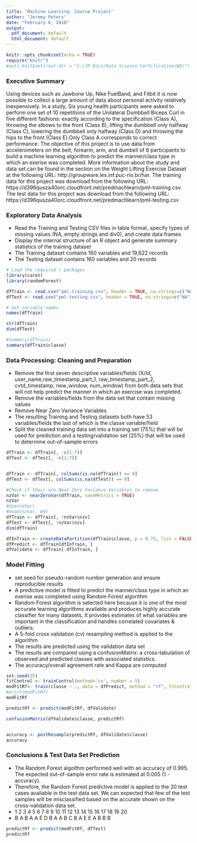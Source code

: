 ```yaml
---
title: 'Machine Learning: Course Project'
author: "Jeremy Peters"
date: "February 6, 2018"
output:
  pdf_document: default
  html_document: default
---
```


```r
knitr::opts_chunk$set(echo = TRUE)
require("knitr")
#opts_knit$set(root.dir = "C:/JP Docs/Data Science Certification/WD/")
```

### Executive Summary
Using devices such as Jawbone Up, Nike FuelBand, and Fitbit it is now possible to collect a large amount of data about personal activity relatively inexpensively. In a study, Six young health participants were asked to perform one set of 10 repetitions of the Unilateral Dumbbell Biceps Curl in five different fashions: exactly according to the specification (Class A), throwing the elbows to the front (Class B), lifting the dumbbell only halfway (Class C), lowering the dumbbell only halfway (Class D) and throwing the hips to the front (Class E).Only Class A corresponds to correct performance. The objective of this  project is to use data from accelerometers on the belt, forearm, arm, and dumbell of 6 participants to build a machine learning algorithm to predict the manner/class type in which an exerise was completed. More information  about the study and data set can be found in the section on the Weight Lifting Exercise Dataset at the following URL: http://groupware.les.inf.puc-rio.br/har. The training data for this project was download from the following URL: https://d396qusza40orc.cloudfront.net/predmachlearn/pml-training.csv. The test data for this project was download from the following URL: https://d396qusza40orc.cloudfront.net/predmachlearn/pml-testing.csv

### Exploratory Data Analysis
* Read  the Training and Testing CSV  files in table format, specify types of missing values (NA, empty strings and div0), and create  data frames 
* Display the internal structure of an R object and generate summary statistics of the training dataset
* The Training dataset contains 160 variables and 19,622 records
* The Testing  dataset contains 160 variables and 20 records
```r

# Load the required r packages
library(caret)
library(randomForest)

dfTrain <- read.csv("pml-training.csv", header = TRUE, na.strings=c("NA","#DIV/0!",""))
dfTest <- read.csv("pml-testing.csv", header = TRUE, na.strings=c("NA","#DIV/0!",""))

# Get variable names
names(dfTrain)

str(dfTrain)
dim(dfTest)

#summary(dfTrain)
summary(dfTrain$classe)

```

### Data Processing: Cleaning and Preparation
* Remove the first seven descriptive variables/fields (X/Id, user_name,raw_timestamp_part_1, raw_timestamp_part_2, cvtd_timestamp, new_window, num_window) from both data sets that will not help predict the manner in which an exercise was completed.
* Remove the variables/fields from the data set that contain missing values
* Remove Near Zero Variance Variables 
* The resulting Training and Testing datasets both have 53 variables/fields the last of which is the classe variable/field 
* Split the cleaned training data set  into a training set (75%) that will be used for prediction and a testing/validation set (25%) that will be used to determine  out-of-sample errors
```r

dfTrain <- dfTrain[, -c(1:7)]
dfTest <- dfTest[, -c(1:7)]


dfTrain <- dfTrain[, colSums(is.na(dfTrain)) == 0]
dfTest <- dfTest[, colSums(is.na(dfTest)) == 0]

#Check if their are Near Zero Variance Variables to remove
nzVar <- nearZeroVar(dfTrain, saveMetrics = TRUE)
nzVar
#dim(nzVar)
#head(nzVar, 60)
dfTrain <- dfTrain[, !nzVar$nzv]
dfTest <- dfTest[, !nzVar$nzv]
dim(dfTrain)

dfInTrain <- createDataPartition(dfTrain$classe, p = 0.75, list = FALSE)
dfPredict <- dfTrain[dfInTrain, ]
dfValidate <- dfTrain[-dfInTrain, ]

```


### Model Fitting
* set.seed for pseudo-random number generation and ensure reproducible results
* A  predictive model is fitted  to predict the manner/class type in which an exerise was completed using Random Forest algorithm 
* Random Forest algorithm is selected here because it is one of the most accurate learning algorithms available and  produces highly accurate classifier for many datasets. It provides estimates of what variables are important in the classification and handles  correlated covariates & outliers.
* A 5-fold cross validation (cv) resampling method is applied to the algorithm  
* The results are predicted using the validation data set 
* The results are compared using a confusionMatrix:  a cross-tabulation of observed and predicted classes with associated statistics.
* The accuracy/overall agreement rate and Kappa are computed 
```r

set.seed(25)
fitControl <- trainControl(method='cv', number = 5)
modFitRf<- train(classe ~ ., data = dfPredict, method = "rf", trControl = fitControl)
#print(modFitRf)
modFitRf

predictRf <- predict(modFitRf, dfValidate)

confusionMatrix(dfValidate$classe, predictRf)


accuracy <- postResample(predictRf, dfValidate$classe)
accuracy

```

### Conclusions & Test Data Set Prediction
* The Random Forest algoithm performed well with an accuracy of 0.995. The expected out-of-sample error rate is estimated at 0.005 (1 - accuracy). 
* Therefore, the Random Forest predictive model is applied to the 20 test cases available in the test data set.  We can expected that few of the test samples will be misclassified based on the  accurate shown on the cross-validation data set.
* 1  2  3  4  5  6  7  8  9 10 11 12 13 14 15 16 17 18 19 20 
* B  A  B  A  A  E  D  B  A  A  B  C  B  A  E  E  A  B  B  B 

```r

predictRf <- predict(modFitRf, dfTest)
predictRf
```
 
